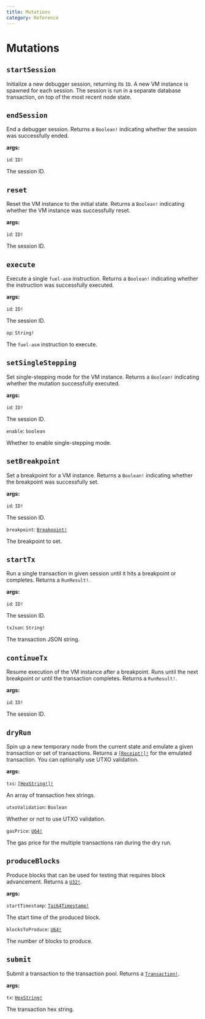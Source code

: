 ```yaml
---
title: Mutations
category: Reference
---
```


# Mutations

## `startSession`

Initialize a new debugger session, returning its `ID`.
A new VM instance is spawned for each session.
The session is run in a separate database transaction,
on top of the most recent node state.

## `endSession`

End a debugger session.
Returns a `Boolean!` indicating whether the session was successfully ended.

**args:**

`id`: `ID!`

The session ID.

## `reset`

Reset the VM instance to the initial state.
Returns a `Boolean!` indicating whether the VM instance was successfully reset.

**args:**

`id`: `ID!`

The session ID.

## `execute`

Execute a single `fuel-asm` instruction.
Returns a `Boolean!` indicating whether the instruction was successfully executed.

**args:**

`id`: `ID!`

The session ID.

`op`: `String!`

The `fuel-asm` instruction to execute.

## `setSingleStepping`

Set single-stepping mode for the VM instance.
Returns a `Boolean!` indicating whether the mutation successfully executed.

**args:**

`id`: `ID!`

The session ID.

`enable`: `boolean`

Whether to enable single-stepping mode.

## `setBreakpoint`

Set a breakpoint for a VM instance.
Returns a `Boolean!` indicating whether the breakpoint was successfully set.

**args:**

`id`: `ID!`

The session ID.

`breakpoint`: [`Breakpoint!`](/docs/reference/objects/#breakpoint)

The breakpoint to set.

## `startTx`

Run a single transaction in given session until it hits a breakpoint or completes.
Returns a `RunResult!`.

**args:**

`id`: `ID!`

The session ID.

`txJson`: `String!`

The transaction JSON string.

## `continueTx`

Resume execution of the VM instance after a breakpoint.
Runs until the next breakpoint or until the transaction completes.
Returns a `RunResult!`.

**args:**

`id`: `ID!`

The session ID.

## `dryRun`

Spin up a new temporary node from the current state and emulate a given transaction or set of transactions.
Returns a [`[Receipt!]!`](/docs/reference/objects/#receipt) for the emulated transaction.
You can optionally use UTXO validation.

**args:**

`txs`: [`[HexString!]!`](/docs/reference/scalars/#hexstring)

An array of transaction hex strings.

`utxoValidation`: `Boolean`

Whether or not to use UTXO validation.

`gasPrice`: [`U64!`](/docs/reference/scalars/#u64)

The gas price for the multiple transactions ran during the dry run.

## `produceBlocks`

Produce blocks that can be used for testing that requires block advancement.
Returns a [`U32!`](/docs/reference/scalars/#u32).

**args:**

`startTimestamp`: [`Tai64Timestamp!`](/docs/reference/scalars/#tai64timestamp)

The start time of the produced block.

`blocksToProduce`: [`U64!`](/docs/reference/scalars/#u64)

The number of blocks to produce.

## `submit`

Submit a transaction to the transaction pool.
Returns a [`Transaction!`](/docs/reference/objects/#transaction).

**args:**

`tx`: [`HexString!`](/docs/reference/scalars/#hexstring)

The transaction hex string.
